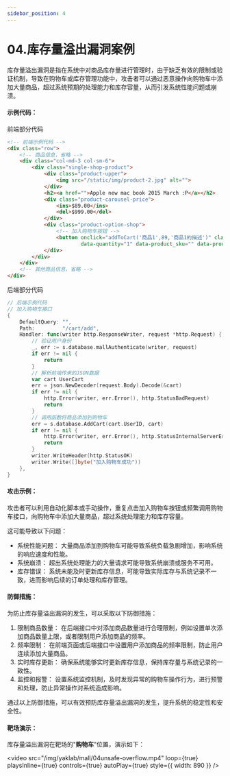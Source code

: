 ```yaml
---
sidebar_position: 4
---
```


# 04.库存量溢出漏洞案例

库存量溢出漏洞是指在系统中对商品库存量进行管理时，由于缺乏有效的限制或验证机制，导致在购物车或库存管理功能中，攻击者可以通过恶意操作向购物车中添加大量商品，超过系统预期的处理能力和库存容量，从而引发系统性能问题或崩溃。

#### 示例代码：

前端部分代码

```HTML
<!-- 前端示例代码 -->
<div class="row">
    <!-- 商品信息，省略 -->
    <div class="col-md-3 col-sm-6">
        <div class="single-shop-product">
            <div class="product-upper">
                <img src="/static/img/product-2.jpg" alt="">
            </div>
            <h2><a href="">Apple new mac book 2015 March :P</a></h2>
            <div class="product-carousel-price">
                <ins>$89.00</ins>
                <del>$999.00</del>
            </div>
            <div class="product-option-shop">
                <!-- 加入购物车按钮 -->
                <button onclick="addToCart('商品1',89,'商品1的描述')" class="add_to_cart_button"
                        data-quantity="1" data-product_sku="" data-product_id="70" rel="nofollow">加入购物车</button>
            </div>
        </div>
    </div>
    <!-- 其他商品信息，省略 -->
</div>
```

后端部分代码

```Go
// 后端示例代码
// 加入购物车接口
{
    DefaultQuery: "",
    Path:         "/cart/add",
    Handler: func(writer http.ResponseWriter, request *http.Request) {
        // 验证用户身份
        _, err := s.database.mallAuthenticate(writer, request)
        if err != nil {
            return
        }
        // 解析前端传来的JSON数据
        var cart UserCart
        err = json.NewDecoder(request.Body).Decode(&cart)
        if err != nil {
            http.Error(writer, err.Error(), http.StatusBadRequest)
            return
        }
        // 调用函数将商品添加到购物车
        err = s.database.AddCart(cart.UserID, cart)
        if err != nil {
            http.Error(writer, err.Error(), http.StatusInternalServerError)
            return
        }
        writer.WriteHeader(http.StatusOK)
        writer.Write([]byte("加入购物车成功"))
    },
}
```

#### 攻击示例：

攻击者可以利用自动化脚本或手动操作，重复点击加入购物车按钮或频繁调用购物车接口，向购物车中添加大量商品，超过系统处理能力和库存容量。

这可能导致以下问题：

- 系统性能问题： 大量商品添加到购物车可能导致系统负载急剧增加，影响系统的响应速度和性能。
- 系统崩溃： 超出系统处理能力的大量请求可能导致系统崩溃或服务不可用。
- 库存错误： 系统未能及时更新库存信息，可能导致实际库存与系统记录不一致，进而影响后续的订单处理和库存管理。

#### 防御措施：

为防止库存量溢出漏洞的发生，可以采取以下防御措施：

1. 限制商品数量： 在后端接口中对添加商品数量进行合理限制，例如设置单次添加商品数量上限，或者限制用户添加商品的频率。
2. 频率限制： 在前端页面或后端接口中设置用户添加商品的频率限制，防止用户连续添加大量商品。
3. 实时库存更新： 确保系统能够实时更新库存信息，保持库存量与系统记录的一致性。
4. 监控和报警： 设置系统监控机制，及时发现异常的购物车操作行为，进行预警和处理，防止异常操作对系统造成影响。

通过以上防御措施，可以有效预防库存量溢出漏洞的发生，提升系统的稳定性和安全性。

#### 靶场演示：

库存量溢出漏洞在靶场的"**购物车**"位置，演示如下：

<video
  src="/img/yaklab/mall/04unsafe-overflow.mp4"
  loop={true}
  playsInline={true}
  controls={true}
  autoPlay={true}
  style={{ width: 890 }}
/>



